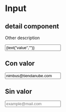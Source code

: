 
<Meta title="Atoms/Input" component={Input} />

# Input

## detail component

Other description

<Preview>
  <Story
    name="standard"
    parameters={{ decorators: [withKnobs, withA11y] }}
  >
    <Input
      label={text("label","Email o URL de tu tienda")}
      placeholder={text("placehoder","placehoder")}
      value={text("value","")}
      name="email"
      onChange={action("onChange")}
    />
  </Story>
</Preview>

<Props of={Input} />

## Con valor

<Preview withToolbar>
  <Story
    name="width value"
  >
    <Input
      label="Email o URL de tu tienda"
      value="nimbus@tiendanube.com"
      placeholder="example@mail.com"
      name="email"
    />
  </Story>
</Preview>

## Sin valor

<Preview withToolbar>
  <Story
    name="widthout value"
  >
    <Input
      label="Email o URL de tu tienda"
      name="email"
      placeholder="example@mail.com"
    />
  </Story>
</Preview>